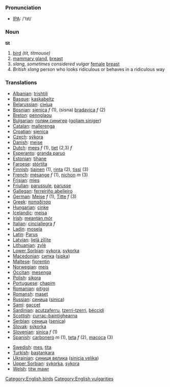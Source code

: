 === Pronunciation ===
*[[w:IPA|IPA]]: /'tɪt/

=== Noun ===

'''tit'''

# [[bird]] ''(tit, titmouse)''
# [[mammary gland]], [[breast]]
# ''slang, sometimes considered vulgar'' [[female]] [[breast]]
# ''British slang'' person who looks ridiculous or behaves in a ridiculous way

=== Translations ===

*[[Albanian]]: [[trishtili]]
*[[Basque]]: [[kaskabeltz]]
*[[Belarussian]]: [[сініца]]
*[[Bosnian]]: [[sjenica]] ''f'' (1), (sisna) [[bradavica]] ''f'' (2)
*[[Breton]]: [[pennglaou]]
*[[Bulgarian]]: [[голям синигер]] ([[goljam siniger]])
*[[Catalan]]: [[mallerenga]]
*[[Croatian]]: [[sjenica]]
*[[Czech]]: [[sýkora]]
*[[Danish]]: [[mejse]]
*[[Dutch]]: [[mees]] ''f'' (1), [[tiet]] (2,3) ''f''
*[[Esperanto]]: [[granda paruo]]
*[[Estonian]]: [[tihane]]
*[[Faroese]]: [[stórtíta]]
*[[Finnish]]: [[tiainen]] (1), [[rinta]] (2), [[tissi]] (3)
*[[French]]: [[mésange]] ''f'' (1), [[nichon]] ''m'' (3)
*[[Frisian]]: [[mies]]
*[[Friulian]]: [[parussule]], [[parusse]]
*[[Gallegan]]: [[ferreiriño abelleiro]]
*[[German]]: [[Meise]] ''f'' (1), [[Titte]] ''f'' (3)
*[[Greek]]: [[παπαδίτσα]] '' ''
*[[Hungarian]]: [[cinke]]
*[[Icelandic]]: [[meisa]]
*[[Irish]]: [[meantán mór]]
*[[Italian]]: [[cinciallegra]] ''f''
*[[Ladin]]: [[mosela]]
*[[Latin]]: [[Parus]] '' ''
*[[Latvian]]: [[lielā zīlīte]]
*[[Lithuanian]]: [[zylė]]
*[[Lower Sorbian]]: [[sykora]], [[sykorka]]
*[[Macedonian]]: [[сипка]] ([[sipka]])
*[[Maltese]]: [[fjorentin]]
*[[Norwegian]]: [[meis]]
*[[Occitan]]: [[mesenga]]
*[[Polish]]: [[sikora]] '' ''
*[[Portuguese]]: [[chapim]]
*[[Romanian]]: [[piţigoi]]
*[[Romansh]]: [[maset]]
*[[Russian]]: [[синица]] ([[sinica]]) '' ''
*[[Sami]]: [[gaccet]]
*[[Sardinian]]: [[acutzaferru]], [[tzerri-tzerri]], [[béccidi]]
*[[Scottish]]: [[currac-baintighearna]]
*[[Serbian]]: [[сеница]] ([[senica]])
*[[Slovak]]: [[sýkorka]]
*[[Slovenian]]: [[sinica]] ''f'' (1)
*[[Spanish]]: [[carbonero]] ''m'' (1), [[teta]] ''f'' (2), [[macoca]] (3)

*[[Swedish]]: [[mes]], [[tita]]
*[[Turkish]]: [[baştankara]]
*[[Ukrainian]]: [[синиця велика]] ([[sinicja velika]])
*[[Upper Sorbian]]: [[sykorka]], [[sykora]]
*[[Welsh]]: [[titw mawr]]

[[Category:English birds]]
[[Category:English vulgarities]]